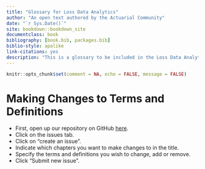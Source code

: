 ```yaml
--- 
title: "Glossary for Loss Data Analytics"
author: "An open text authored by the Actuarial Community"
date: "`r Sys.Date()`"
site: bookdown::bookdown_site
documentclass: book
bibliography: [book.bib, packages.bib]
biblio-style: apalike
link-citations: yes
description: "This is a glossary to be included in the Loss Data Analytics online text"
---
```


```r
knitr::opts_chunk$set(comment = NA, echo = FALSE, message = FALSE)
```

# Making Changes to Terms and Definitions
* First, open up our repository on GitHub [here](https://github.com/alyaanuval/LDAGlossary/issues).
* Click on the issues tab.
* Click on "create an issue".
* Indicate which chapters you want to make changes to in the title.
* Specify the terms and definitions you wish to change, add or remove.
* Click "Submit new issue".
